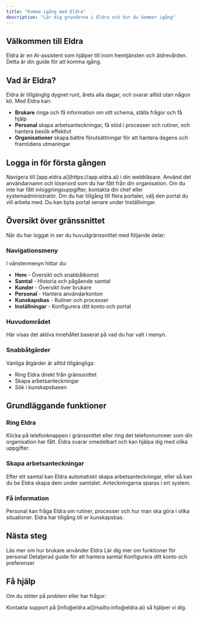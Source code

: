 ```yaml
---
title: "Komma igång med Eldra"
description: "Lär dig grunderna i Eldra och hur du kommer igång"
---
```


## Välkommen till Eldra

Eldra är en AI-assistent som hjälper till inom hemtjänsten och äldrevården. Detta är din guide för att komma igång.

## Vad är Eldra?

Eldra är tillgänglig dygnet runt, årets alla dagar, och svarar alltid utan någon kö. Med Eldra kan:

- **Brukare** ringa och få information om sitt schema, ställa frågor och få hjälp
- **Personal** skapa arbetsanteckningar, få stöd i processer och rutiner, och hantera besök effektivt
- **Organisationer** skapa bättre förutsättningar för att hantera dagens och framtidens utmaningar

## Logga in för första gången

<Steps>
<Step title="Gå till portalen">
  Navigera till [app.eldra.ai](https://app.eldra.ai) i din webbläsare.
</Step>

<Step title="Logga in med dina uppgifter">
  Använd det användarnamn och lösenord som du har fått från din organisation.
  
  <Note>
  Om du inte har fått inloggningsuppgifter, kontakta din chef eller systemadministratör.
  </Note>
</Step>

<Step title="Välj portal">
  Om du har tillgång till flera portaler, välj den portal du vill arbeta med.
  
  <Tip>
  Du kan byta portal senare under Inställningar.
  </Tip>
</Step>
</Steps>

## Översikt över gränssnittet

När du har loggat in ser du huvudgränssnittet med följande delar:

### Navigationsmeny

I vänstermenyn hittar du:

- **Hem** - Översikt och snabbåtkomst
- **Samtal** - Historia och pågående samtal
- **Kunder** - Översikt över brukare
- **Personal** - Hantera användarkonton
- **Kunskapsbas** - Rutiner och processer
- **Inställningar** - Konfigurera ditt konto och portal

### Huvudområdet

Här visas det aktiva innehållet baserat på vad du har valt i menyn.

### Snabbåtgärder

Vanliga åtgärder är alltid tillgängliga:

- Ring Eldra direkt från gränssnittet
- Skapa arbetsanteckningar
- Sök i kunskapsbasen

## Grundläggande funktioner

### Ring Eldra

<Card title="Så här ringer du Eldra" icon="phone">
  Klicka på telefonknappen i gränssnittet eller ring det telefonnummer som din organisation har fått. Eldra svarar omedelbart och kan hjälpa dig med olika uppgifter.
</Card>

### Skapa arbetsanteckningar

<Card title="Arbetsanteckningar" icon="file-lines">
  Efter ett samtal kan Eldra automatiskt skapa arbetsanteckningar, eller så kan du be Eldra skapa dem under samtalet. Anteckningarna sparas i ert system.
</Card>

### Få information

<Card title="Fråga Eldra" icon="circle-question">
  Personal kan fråga Eldra om rutiner, processer och hur man ska göra i olika situationer. Eldra har tillgång till er kunskapsbas.
</Card>

## Nästa steg

<CardGroup cols={2}>
<Card title="För brukare" icon="user" href="/help/for-clients">
  Läs mer om hur brukare använder Eldra
</Card>

<Card title="För personal" icon="user-nurse" href="/help/for-staff">
  Lär dig mer om funktioner för personal
</Card>

<Card title="Telefonsamtal" icon="phone" href="/help/phone-calls">
  Detaljerad guide för att hantera samtal
</Card>

<Card title="Inställningar" icon="gear" href="/help/settings">
  Konfigurera ditt konto och preferenser
</Card>
</CardGroup>

## Få hjälp

Om du stöter på problem eller har frågor:

<Note>
Kontakta support på [info@eldra.ai](mailto:info@eldra.ai) så hjälper vi dig.
</Note>
